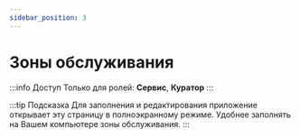 ```yaml
---
sidebar_position: 3
---
```


# Зоны обслуживания

:::info Доступ
Только для ролей: **Сервис**, **Куратор**
:::

:::tip Подсказка
Для заполнения и редактирования приложение открывает эту страницу в полноэкранному режиме. Удобнее заполнять на Вашем компьютере зоны обслуживания.
:::





